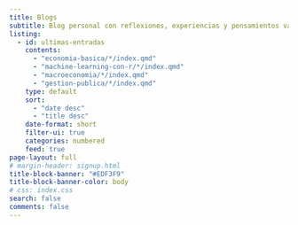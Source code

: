 ```yaml
---
title: Blogs
subtitle: Blog personal con reflexiones, experiencias y pensamientos variados.
listing:
  - id: ultimas-entradas
    contents: 
      - "economia-basica/*/index.qmd"
      - "machine-learning-con-r/*/index.qmd"
      - "macroeconomia/*/index.qmd"
      - "gestion-publica/*/index.qmd"
    type: default
    sort: 
      - "date desc"
      - "title desc"
    date-format: short
    filter-ui: true
    categories: numbered
    feed: true
page-layout: full
# margin-header: signup.html
title-block-banner: "#EDF3F9"
title-block-banner-color: body
# css: index.css
search: false
comments: false
---
```


